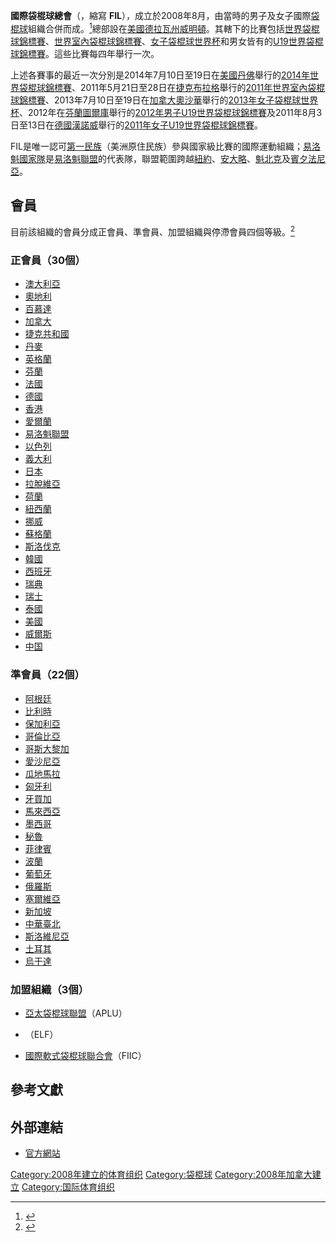 {{noteTA
|T = zh-cn:国际棍网球总会; zh-hk:國際棍網球總會; zh-tw:國際袋棍球總會;
|1 = zh-cn:棍网球; zh-hk:棍網球; zh-tw:袋棍球;
}}
{{Infobox sport governing body
|name         = 國際袋棍球總會<br>Federation of International Lacrosse
|abbrev       =FIL 
|logo         = <!-- 檔案不存在 Federation_of_International_Lacrosse_logo.png ，可從英文維基百科取得 -->
|logosize     = 225px
|sport        = [[袋棍球|袋棍球]]
|category     = 
|caption      = 
|jurisdiction = 國際性
|founded      = 2008年8月
|aff          = 
|affdate      = 
|headquarters = 3 Concorde Gate, Suite 306
|location     = [[安大略|安大略]][[多倫多|多倫多]]
|president    = Stan Cockerton
|chairman     =
|chairperson  =
|chair        =
|chiefexec    = 
|vicepresident = Steve Stenersen
|director     =
|secretary    =
|coach        = Terry Harding
|womenscoach  = Shelley Maher
|key staff    = Tom Hayes
|operating income =
|sponsor      =
|year closed  =
|replaced     =
|prevfounded  = 
|url          = http://filacrosse.com
}}
'''國際袋棍球總會'''（{{lang|en|Federation of International Lacrosse}}，縮寫 '''FIL'''），成立於2008年8月，由當時的男子及女子國際[[袋棍球|袋棍球]]組織合併而成。<ref>{{cite web|url=http://laxmagazine.cstv.com/sports/s-inter/spec-rel/081308aae.html|title=ILF, IFWLA Merge to Form FIL|last=Logue|first=Brian|date=13 August 2008|work=US Lacrosse|publisher=Lacrosse Magazine|accessdate=13 November 2008|deadurl=yes|archiveurl=https://web.archive.org/web/20080817035950/http://laxmagazine.cstv.com/sports/s-inter/spec-rel/081308aae.html|archivedate=2008年8月17日}}</ref>總部設在[[美國|美國]][[德拉瓦州|德拉瓦州]][[威明頓_(德拉瓦州)|威明頓]]。其轄下的比賽包括[[世界袋棍球錦標賽|世界袋棍球錦標賽]]、[[世界室內袋棍球錦標賽|世界室內袋棍球錦標賽]]、[[女子袋棍球世界杯|女子袋棍球世界杯]]和男女皆有的[[U19世界袋棍球錦標賽|U19世界袋棍球錦標賽]]。這些比賽每四年舉行一次。

上述各賽事的最近一次分別是2014年7月10日至19日在[[美國|美國]][[丹佛|丹佛]]舉行的[[2014年世界袋棍球錦標賽|2014年世界袋棍球錦標賽]]、2011年5月21日至28日在[[捷克|捷克]][[布拉格|布拉格]]舉行的[[2011年FIL世界室內袋棍球錦標賽|2011年世界室內袋棍球錦標賽]]、2013年7月10日至19日在[[加拿大|加拿大]][[奧沙華|奧沙華]]舉行的[[2013年女子袋棍球世界杯|2013年女子袋棍球世界杯]]、2012年在[[芬蘭|芬蘭]][[圖爾庫|圖爾庫]]舉行的[[2012年男子U19世界袋棍球錦標賽|2012年男子U19世界袋棍球錦標賽]]及2011年8月3日至13日在[[德國|德國]][[漢諾威|漢諾威]]舉行的[[2011年女子U19世界袋棍球錦標賽|2011年女子U19世界袋棍球錦標賽]]。

FIL是唯一認可[[第一民族|第一民族]]（美洲原住民族）參與國家級比賽的國際運動組織；[[易洛魁國家隊|易洛魁國家隊]]是[[易洛魁聯盟|易洛魁聯盟]]的代表隊，聯盟範圍跨越[[紐約|紐約]]、[[安大略|安大略]]、[[魁北克|魁北克]]及[[賓夕法尼亞|賓夕法尼亞]]。

==會員==
目前該組織的會員分成正會員、準會員、加盟組織與停滯會員四個等級。<ref>{{Cite web |url=http://filacrosse.com/wp-content/themes/sportedge/downloads/FIL_Constitution-Updated_2014.pdf |title=Constitution, Federation of International Lacrosse, July 2014 |accessdate=2015-01-14 |archive-date=2016-03-05 |archive-url=https://web.archive.org/web/20160305043418/http://filacrosse.com/wp-content/themes/sportedge/downloads/FIL_Constitution-Updated_2014.pdf |dead-url=no }}</ref>
===正會員（30個）===
{{Div col|3}}
* [[澳大利亞|澳大利亞]]
* [[奧地利|奧地利]]
* [[百慕達|百慕達]]
* [[加拿大|加拿大]]
* [[捷克共和國|捷克共和國]]
* [[丹麥|丹麥]]
* [[英格蘭|英格蘭]]
* [[芬蘭|芬蘭]]
* [[法國|法國]]
* [[德國|德國]]
* [[香港|香港]]
* [[愛爾蘭|愛爾蘭]]
* [[易洛魁聯盟|易洛魁聯盟]]
* [[以色列|以色列]]
* [[義大利|義大利]]
* [[日本|日本]]
* [[拉脫維亞|拉脫維亞]]
* [[荷蘭|荷蘭]]
* [[紐西蘭|紐西蘭]]
* [[挪威|挪威]]
* [[蘇格蘭|蘇格蘭]]
* [[斯洛伐克|斯洛伐克]]
* [[韓國|韓國]]
* [[西班牙|西班牙]]
* [[瑞典|瑞典]]
* [[瑞士|瑞士]]
* [[泰國|泰國]]
* [[美國|美國]]
* [[威爾斯|威爾斯]]
* [[中国|中国]]{{Div col end}}

===準會員（22個）===
{{Div col|3}}
* [[阿根廷|阿根廷]]
* [[比利時|比利時]]
* [[保加利亞|保加利亞]]
* [[哥倫比亞|哥倫比亞]]
* [[哥斯大黎加|哥斯大黎加]]
* [[愛沙尼亞|愛沙尼亞]]
* [[瓜地馬拉|瓜地馬拉]]
* [[匈牙利|匈牙利]]
* [[牙買加|牙買加]]
* [[馬來西亞|馬來西亞]]
* [[墨西哥|墨西哥]]
* [[秘魯|秘魯]]
* [[菲律賓|菲律賓]]
* [[波蘭|波蘭]]
* [[葡萄牙|葡萄牙]]
* [[俄羅斯|俄羅斯]]
* [[塞爾維亞|塞爾維亞]]
* [[新加坡|新加坡]]
* [[中華臺北|中華臺北]]
* [[斯洛維尼亞|斯洛維尼亞]]
* [[土耳其|土耳其]]
* [[烏干達|烏干達]]
{{Div col end}}

===加盟組織（3個）===
* [[亞太袋棍球聯盟|亞太袋棍球聯盟]]（APLU）
* {{link-en|歐洲袋棍球聯合會|European Lacrosse Federation}}（ELF）
* [[國際軟式袋棍球聯合會|國際軟式袋棍球聯合會]]（FIIC）

==參考文獻==
{{reflist}}

==外部連結==
*[http://filacrosse.com 官方網站] {{Wayback|url=http://filacrosse.com/ |date=20190428151705 }}

{{Federation of International Lacrosse}}
{{國際運動總會}}

[[Category:2008年建立的体育组织|Category:2008年建立的体育组织]]
[[Category:袋棍球|Category:袋棍球]]
[[Category:2008年加拿大建立|Category:2008年加拿大建立]]
[[Category:国际体育组织|Category:国际体育组织]]